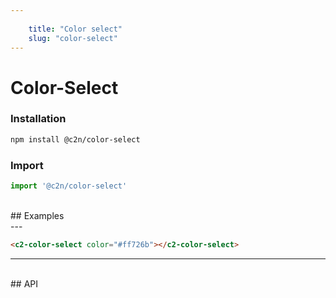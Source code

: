 ```yaml
---
    
    title: "Color select"
    slug: "color-select"
---
```




# Color-Select

### Installation

```bash tag=CodeBlock
npm install @c2n/color-select
```

### Import

```typescript tag=CodeBlock
import '@c2n/color-select'
```

<br />
## Examples
<br />
---

```html tag=MdxCodeBlock,compack=true,component=c2-color-select
<c2-color-select color="#ff726b"></c2-color-select>
```

---

<br />
## API

<ApiTable componentTag="c2-color-select"></ApiTable>
